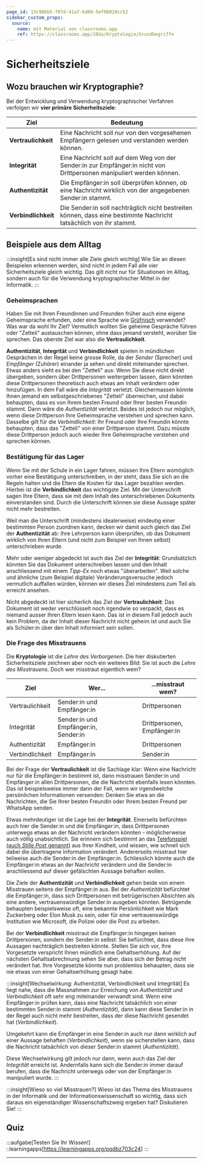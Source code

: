 ```yaml
---
page_id: 13c98bb5-707d-41a7-bd80-5ef9b010cc52
sidebar_custom_props:
  source:
    name: mit Material von classrooms.app
    ref: https://classrooms.app/28Ga/Kryptologie/Grundbegriffe
---
```


# Sicherheitsziele
## Wozu brauchen wir Kryptographie?
Bei der Entwicklung und Verwendung kryptographischer Verfahren verfolgen wir **vier primäre Sicherheitsziele**:

| Ziel                | Bedeutung                                                                                                             |
|---------------------|-----------------------------------------------------------------------------------------------------------------------|
| **Vertraulichkeit** | Eine Nachricht soll nur von den vorgesehenen Empfängern gelesen und verstanden werden können.                         |
| **Integrität**      | Eine Nachricht soll auf dem Weg von der Sender:in zur Empfänger:in nicht von Drittpersonen manipuliert werden können. |
| **Authentizität**   | Die Empfänger:in soll überprüfen können, ob eine Nachricht wirklich von der angegebenen Sender:in stammt.             |
| **Verbindlichkeit** | Die Sender:in soll nachträglich nicht bestreiten können, dass eine bestimmte Nachricht tatsächlich von ihr stammt.    |

## Beispiele aus dem Alltag
:::insight[Es sind nicht immer alle Ziele gleich wichtig]
Wie Sie an diesen Beispielen erkennen werden, sind nicht in jedem Fall alle vier Sicherheitsziele gleich wichtig. Das gilt nicht nur für Situationen im Alltag, sondern auch für die Verwendung kryptographischer Mittel in der Informatik.
:::

### Geheimsprachen
Haben Sie mit Ihren Freundinnen und Freunden früher auch eine eigene Geheimsprache erfunden, oder eine Sprache wie [Grüfnisch](/src/pages/gruefnisch.mdx) verwendet? Was war da wohl Ihr Ziel? Vermutlich wollten Sie geheime Gespräche führen oder "Zetteli" austauschen können, ohne dass jemand versteht, worüber Sie sprechen. Das oberste Ziel war also die **Vertraulichkeit**.

**Authentizität**, **Integrität** und **Verbindlichkeit** spielen in mündlichen Gesprächen in der Regel keine grosse Rolle, da der _Sender_ (Sprecher) und _Empfänger_ (Zuhörer) einander ja sehen und direkt miteinander sprechen. Etwas anders sieht es bei den "Zetteli" aus:
Wenn Sie diese nicht direkt übergeben, sondern über Drittpersonen weitergeben lassen, dann könnten diese Drittpersonen theoretisch auch etwas am Inhalt verändern oder hinzufügen. In dem Fall wäre die _Integrität_ verletzt. Gleichermassen könnte Ihnen jemand ein selbstgeschriebenes "Zetteli" überreichen, und dabei behaupten, dass es von Ihrem besten Freund oder Ihrer besten Freundin stammt. Dann wäre die _Authentizität_ verletzt. Beides ist jedoch nur möglich, wenn diese Drittperson Ihre Geheimsprache verstehen und sprechen kann. Dasselbe gilt für die _Verbindlichkeit_: Ihr Freund oder Ihre Freundin könnte behaupten, dass das "Zetteli" von einer Drittperson stammt. Dazu müsste diese Drittperson jedoch auch wieder Ihre Geheimsprache verstehen und sprechen können.


### Bestätigung für das Lager
Wenn Sie mit der Schule in ein Lager fahren, müssen Ihre Eltern womöglich vorher eine Bestätigung unterschreiben, in der steht, dass Sie sich an die Regeln halten und die Eltern die Kosten für das Lager bezahlen werden. Hierbei ist die **Verbindlichkeit** das wichtigste Ziel. Mit der Unterschrift sagen Ihre Eltern, dass sie mit dem Inhalt des unterschriebenen Dokuments einverstanden sind. Durch die Unterschrift können sie diese Aussage später nicht mehr bestreiten.

Weil man die Unterschrift (mindestens idealerweise) eindeutig einer bestimmten Person zuordnen kann, decken wir damit auch gleich das Ziel der **Authentizität** ab: Ihre Lehrperson kann überprüfen, ob das Dokument wirklich von Ihren Eltern (und nicht zum Beispiel von Ihnen selbst) unterschrieben wurde.

Mehr oder weniger abgedeckt ist auch das Ziel der **Integrität**: Grundsätzlich könnten Sie das Dokument unterschreiben lassen und den Inhalt anschliessend mit einem _Tipp-Ex_ noch etwas "überarbeiten". Weil solche und ähnliche (zum Beispiel digitale) Veränderungsversuche jedoch vermutlich auffallen würden, können wir dieses Ziel mindestens zum Teil als erreicht ansehen.

Nicht abgedeckt ist hier sicherlich das Ziel der **Vertraulichkeit**: Das Dokument ist weder verschlüsselt noch irgendwie so verpackt, dass es niemand ausser Ihren Eltern lesen kann. Das ist in diesem Fall jedoch auch kein Problem, da der Inhalt dieser Nachricht nicht geheim ist und auch Sie als Schüler:in über den Inhalt informiert sein sollen.

### Die Frage des Misstrauens
Die **Kryptologie** ist die _Lehre des Verborgenen_. Die hier diskutierten Sicherheitsziele zeichnen aber noch ein weiteres Bild: Sie ist auch die *Lehre des Misstrauens*. Doch wer misstraut eigentlich wem?

| Ziel            | Wer...                                      | ...misstraut wem?                 |
|-----------------|---------------------------------------------|-----------------------------------|
| Vertraulichkeit | Sender:in und Empfänger:in                  | Drittpersonen                     |
| Integrität      | Sender:in und Empfänger:in, <br/> Sender:in | Drittpersonen, <br/> Empfänger:in |
| Authentizität   | Empfänger:in                                | Drittpersonen                     |
| Verbindlichkeit | Empfänger:in                                | Sender:in                         |

Bei der Frage der **Vertraulichkeit** ist die Sachlage klar: Wenn eine Nachricht nur für die Empfänger:in bestimmt ist, dann misstrauen Sender:in und Empfänger:in allen Drittpersonen, die die Nachricht ebenfalls lesen könnten. Das ist beispielsweise immer dann der Fall, wenn wir irgendwelche persönlichen Informationen versenden: Denken Sie etwa an die Nachrichten, die Sie Ihrer besten Freundin oder Ihrem besten Freund per WhatsApp senden.

Etwas mehrdeutiger ist die Lage bei der **Integrität**. Einerseits befürchten auch hier die Sender:in und die Empfänger:in, dass Drittpersonen unterwegs etwas an der Nachricht verändern könnten - möglicherweise auch völlig unabsichtlich. Sie erinnern sich bestimmt an das [Telefonspiel (auch _Stille Post_ genannt)](https://de.wikipedia.org/wiki/Stille_Post) aus Ihrer Kindheit, und wissen, wie schnell sich dabei die übertragene Information verändert. Andererseits misstraut hier teilweise auch die Sender:in der Empfänger:in. Schliesslich könnte auch die Empfänger:in etwas an der Nachricht verändern und die Sender:in anschliessend auf dieser gefälschten Aussage behaften wollen.

Die Ziele der **Authentizität** und **Verbindlichkeit** gehen beide von einem Misstrauen seitens der Empfänger:in aus. Bei der _Authentizität_ befürchtet die Empfänger:in, dass sich Drittpersonen mit betrügerischen Absichten als eine andere, vertrauenswürdige Sender:in ausgeben könnten. Betrügende behaupten beispielsweise oft, eine bekannte Persönlichkeit wie Mark Zuckerberg oder Elon Musk zu sein, oder für eine vertrauenswürdige Institution wie Microsoft, die Polizei oder die Post zu arbeiten.

Bei der **Verbindlichkeit** misstraut die Empfänger:in hingegen keinen Drittpersonen, sondern der Sender:in selbst: Sie befürchtet, dass diese ihre Aussagen nachträglich bestreiten könnte. Stellen Sie sich vor, Ihre Vorgesetzte verspricht Ihnen mündlich eine Gehaltserhöhung. Auf der nächsten Gehaltsabrechnung sehen Sie aber, dass sich der Betrag nicht verändert hat. Ihre Vorgesetzte könnte nun problemlos behaupten, dass sie nie etwas von einer Gehaltserhöhung gesagt habe.

:::insight[Wechselwirkung: Authentizität, Verbindlichkeit und Integrität]
Es liegt nahe, dass die Massnahmen zur Erreichung von _Authentizität_ und _Verbindlichkeit_ oft sehr eng miteinander verwandt sind. Wenn eine Empfänger:in prüfen kann, dass eine Nachricht tatsächlich von einer bestimmten Sender:in stammt (_Authentizität_), dann kann diese Sender:in in der Regel auch nicht mehr bestreiten, dass der diese Nachricht gesendet hat (_Verbindlichkeit_).

Umgekehrt kann die Empfänger:in eine Sender:in auch nur dann wirklich auf einer Aussage behaften (_Verbindlichkeit_), wenn sie sicherstellen kann, dass die Nachricht tatsächlich von dieser Sender:in stammt (_Authentizität_).

Diese Wechselwirkung gilt jedoch nur dann, wenn auch das Ziel der _Integrität_ erreicht ist. Andernfalls kann sich die Sender:in immer darauf berufen, dass die Nachricht unterwegs oder von der Empfänger:in manipuliert wurde.
:::

:::insight[Wieso so viel Misstrauen?]
Wieso ist das Thema des Misstrauens in der Informatik und der Informationswissenschaft so wichtig, dass sich daraus ein eigenständiger Wissenschaftszweig ergeben hat? Diskutieren Sie!
:::

## Quiz
:::aufgabe[Testen Sie Ihr Wissen!]
<TaskState id="7703eba8-5fa2-4db1-b1d6-a4a8386f6081" />
::learningapps[https://learningapps.org/pqdbz703c24]
:::

---
